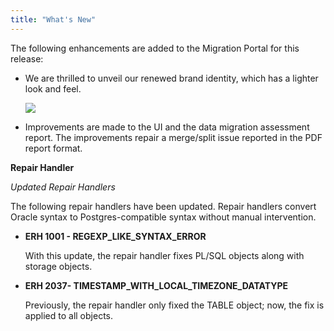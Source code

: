 ```yaml
---
title: "What's New"
---
```


<div id="whats_new" class="registered_link"></div>


The following enhancements are added to the Migration Portal for this release:

-   We are thrilled to unveil our renewed brand identity, which has a lighter look and feel.

    ![](images/mp_whats_new_branding_updates.png)

-   Improvements are made to the UI and the data migration assessment report. The improvements repair a merge/split issue reported in the PDF report format.

**Repair Handler**

*Updated Repair Handlers*

The following repair handlers have been updated. Repair handlers convert Oracle syntax to Postgres-compatible syntax without manual intervention.

-   **ERH 1001 - REGEXP\_LIKE\_SYNTAX\_ERROR**

    With this update, the repair handler fixes PL/SQL objects along with storage objects.

-   **ERH 2037- TIMESTAMP\_WITH\_LOCAL\_TIMEZONE\_DATATYPE**

    Previously, the repair handler only fixed the TABLE object; now, the fix is applied to all objects.
